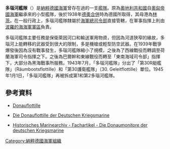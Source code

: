 {{noteTA
|G1=Military
|G2=Shipname
|G3=地名
}}
'''多瑙河艦隊'''（{{lang-de|'''Donauflottille'''}}）是[[納粹德國海軍|納粹德國海軍]]曾存在過的一支[[艦隊|艦隊]]。原為[[奧地利共和國|奧地利共和國]]自[[奧匈帝國海軍|奧匈帝國海軍]]繼承來的小型艦隊，後於1938年[[德奧合併|德奧合併]]時為德國所取得，其母港為[[林茨|林茨]]。在一般行政上，多瑙河艦隊隸屬於[[海軍總司令部_(德國國防軍)|海軍總司令部]]直接管轄，在軍事指揮上則由[[波羅的海海軍軍區|波羅的海海軍軍區]]負責。

多瑙河艦隊主要任務是保衛萊因河口和輸送軍用物資，但因為河道狹窄的緣故，多瑙河上能轉移的武器受到很大的限制，多是機槍或輕型防空武器。在1939年戰爭爆發後因為沒有戰事發生，多瑙河艦隊縮小了規模，之後為了西線戰役而轉調至荷蘭海軍司令指揮之下。之後為巴爾幹和東線戰役而轉至「東南海域司令部」指揮下，大部分為黑海戰事所服務。1943年7月，「多瑙河艦隊」分出了「第30R艇艦隊」（Räumbootsflottille）和「第30護衛艦隊」（30. Geleitflottille）單位。1945年1月1日，「多瑙河艦隊」再被拆成第1和第2多瑙河艦隊。
==參考資料==
*{{de}}[https://web.archive.org/web/20151116122006/http://www.lexikon-der-wehrmacht.de/Gliederungen/Marinegruppenkommandos/donauflottille.htm Donauflottille]
*{{de}}[https://web.archive.org/web/20160307083202/http://www.balsi.de/Weltkrieg/Einheiten/Kriegsmarine/Sonstige-Einheiten/Donau-Flottille-Startseite.htm Die Donauflottille der Deutschen Kriegsmarine]
*{{de}}[http://historisches-marinearchiv.de/sonstiges/artikel/donaumonitore.php Historisches Marinearchiv - Fachartikel - Die Donaumonitore der deutschen Kriegsmarine] {{Wayback|url=http://historisches-marinearchiv.de/sonstiges/artikel/donaumonitore.php |date=20191022224912 }}
{{納粹德國海軍組織}}
[[Category:納粹德國海軍組織|Category:納粹德國海軍組織]]